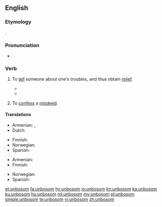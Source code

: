 {{was wotd|2009|July|18}}
==English==

===Etymology===
{{prefix|un|bosom|gloss2=the seat of emotions|lang=en}}.

===Pronunciation===
* {{a|UK|US}} {{IPA|/ʌnˈbʊz.əm/|/ˌʌnˈbʊz.əm/|lang=en}}

===Verb===
{{en-verb}}
{{rfquote|lang=en}}

# {{context|archaic|lang=en}} To [[tell]] someone about one's troubles, and thus obtain [[relief]].
#* {{quote-book
|year=1594
|first=Willam
|last=Shakespeare
|authorlink=William Shakespeare
|title={{w|Love's Labour's Lost}}
|section=act V, scene 2, line 2040
|passage=Their several counsels they '''unbosom''' shall<br />To loves mistook, and so be mock'd withal<br />Upon the next occasion that we meet,<br />With visages displayed, to talk and greet.
}}
#* {{quote-book
|year=1953
|first=Samuel
|last=Beckett
|authorlink=Samuel Beckett
|title=[[w:Watt (novel)|Watt]]
|publisher=Olympia Press
|location=Paris
|ol=16635912M
|passage=Watt was not the first to whom Mr Graves had '''unbosomed''' himself, in this connexion. For he had '''unbosomed''' himself to Arsene, many years before...
}}
# {{context|archaic|lang=en}} To [[confess]] a [[misdeed]].

====Translations====
{{trans-top|to tell about one's troubles}}
* Armenian: {{t|hy|սիրտը բանալ}}, {{t|hy|զգացմունքները զեղել}}
* Dutch: {{t+|nl|ontboezemen}}
{{trans-mid}}
* Finnish: {{t+|fi|purkaa|alt=purkaa sydäntään}}
* Norwegian: {{t|no|lette sitt hjerte}}
* Spanish: {{t|es|desahogarse}}
{{trans-bottom}}

{{trans-top|to confess a misdeed}}
* Armenian: {{t|hy|խոստովանել}}
* Finnish: {{t+|fi|purkaa|alt=purkaa sydämensä}}
{{trans-mid}}
* Norwegian: {{t|no|lette sitt hjerte}}
* Spanish: {{t+|es|confesar}}
{{trans-bottom}}

[[et:unbosom]]
[[fa:unbosom]]
[[hy:unbosom]]
[[io:unbosom]]
[[kn:unbosom]]
[[ka:unbosom]]
[[ku:unbosom]]
[[hu:unbosom]]
[[ml:unbosom]]
[[my:unbosom]]
[[pl:unbosom]]
[[simple:unbosom]]
[[te:unbosom]]
[[vi:unbosom]]
[[zh:unbosom]]